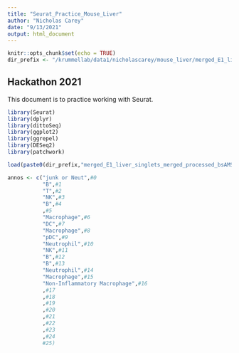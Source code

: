 ```yaml
---
title: "Seurat_Practice_Mouse_Liver"
author: "Nicholas Carey"
date: "9/13/2021"
output: html_document
---
```


```r
knitr::opts_chunk$set(echo = TRUE)
dir_prefix <- "/krummellab/data1/nicholascarey/mouse_liver/merged_E1_liver_singlets/pass_2/"
```

## Hackathon 2021

This document is to practice working with Seurat.

```r
library(Seurat)
library(dplyr)
library(dittoSeq)
library(ggplot2) 
library(ggrepel)
library(DESeq2)
library(patchwork)
```

```r
load(paste0(dir_prefix,"merged_E1_liver_singlets_merged_processed_bsAMSd.RData"))
```

```r
annos <- c("junk or Neut",#0
           "B",#1
           "T",#2
           "NK",#3
           "B",#4
           ,#5
           "Macrophage",#6
           "DC",#7
           "Macrophage",#8
           "pDC",#9
           "Neutrophil",#10
           "NK",#11
           "B",#12
           "B",#13
           "Neutrophil",#14
           "Macrophage",#15
           "Non-Inflammatory Macrophage",#16
           ,#17
           ,#18
           ,#19
           ,#20
           ,#21
           ,#22
           ,#23
           ,#24
           #25)
```